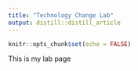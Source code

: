 ```yaml
---
title: "Technology Change Lab"
output: distill::distill_article
---
```


```r
knitr::opts_chunk$set(echo = FALSE)
```

This is my lab page
